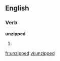 ==English==

===Verb===
'''unzipped'''

# {{present participle of|[[unzip]]}}

[[fr:unzipped]]
[[vi:unzipped]]